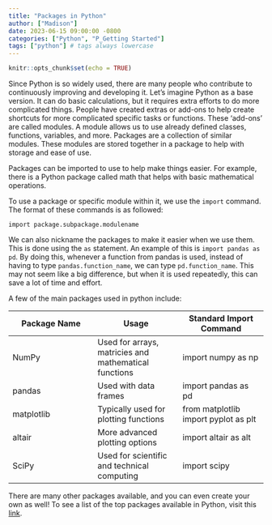 ```yaml
---
title: "Packages in Python"
author: ["Madison"]
date: 2023-06-15 09:00:00 -0800
categories: ["Python", "P_Getting Started"]
tags: ["python"] # tags always lowercase
---
```


```r
knitr::opts_chunk$set(echo = TRUE)
```

Since Python is so widely used, there are many people who contribute to continuously improving and developing it. Let’s imagine Python as a base version. It can do basic calculations, but it requires extra efforts to do more complicated things. People have created extras or add-ons to help create shortcuts for more complicated specific tasks or functions. These ‘add-ons’ are called modules. A module allows us to use already defined classes, functions, variables, and more. Packages are a collection of similar modules. These modules are stored together in a package to help with storage and ease of use.

Packages can be imported to use to help make things easier. For example, there is a Python package called math that helps with basic mathematical operations.

To use a package or specific module within it, we use the `import` command. The format of these commands is as followed:

`import package.subpackage.modulename`

We can also nickname the packages to make it easier when we use them. This is done using the `as` statement. An example of this is `import pandas as pd`. By doing this, whenever a function from pandas is used, instead of having to type `pandas.function_name`, we can type `pd.function_name`. This may not seem like a big difference, but when it is used repeatedly, this can save a lot of time and effort.

A few of the main packages used in python include:

Package Name | Usage | Standard Import Command
--- | --- | ---
NumPy |	Used for arrays, matricies and mathematical functions |	import numpy as np
pandas |	Used with data frames	| import pandas as pd
matplotlib | Typically used for plotting functions | from matplotlib import pyplot as plt
altair |	More advanced plotting options	| import altair as alt
SciPy	| Used for scientific and technical computing	| import scipy

There are many other packages available, and you can even create your own as well! To see a list of the top packages available in Python, visit this [link](https://www.ubuntupit.com/best-python-libraries-and-packages-for-beginners/#:~:text=Best%20Python%20Libraries%20and%20Packages.%2001.%20Pillow.%20Pillow,Matplotlib.%2003.%20Numpy.%2004.%20OpenCV%20Python.%2005.%20Requests.).